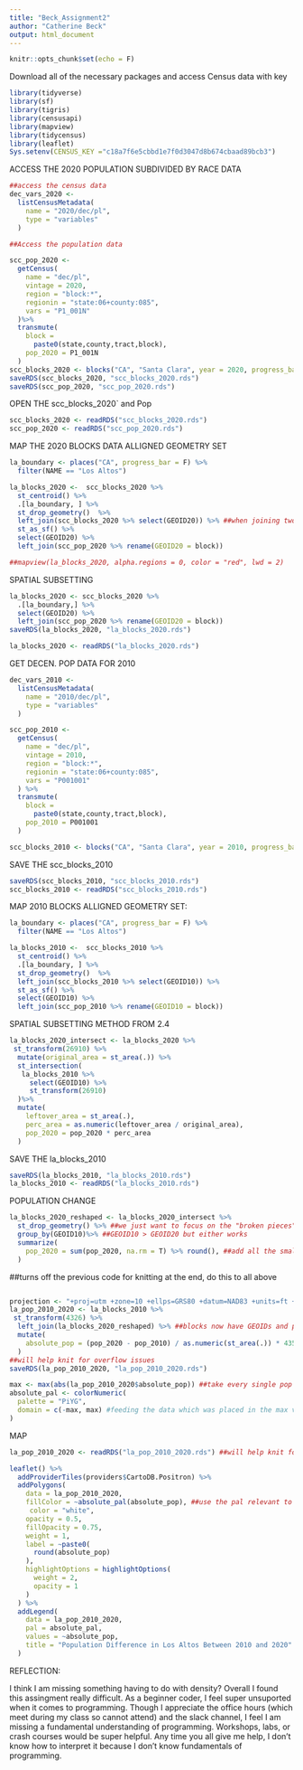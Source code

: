 ```yaml
---
title: "Beck_Assignment2"
author: "Catherine Beck"
output: html_document
---
```


```r
knitr::opts_chunk$set(echo = F)
```

Download all of the necessary packages and access Census data with key
```r
library(tidyverse)
library(sf)
library(tigris)
library(censusapi)
library(mapview)
library(tidycensus)
library(leaflet)
Sys.setenv(CENSUS_KEY ="c18a7f6e5cbbd1e7f0d3047d8b674cbaad89bcb3")
```


ACCESS THE 2020 POPULATION SUBDIVIDED BY RACE DATA
```r

##access the census data
dec_vars_2020 <-
  listCensusMetadata(
    name = "2020/dec/pl",
    type = "variables"
  )

##Access the population data 

scc_pop_2020 <-
  getCensus(
    name = "dec/pl",
    vintage = 2020,
    region = "block:*", 
    regionin = "state:06+county:085",
    vars = "P1_001N"
  )%>% 
  transmute(
    block =
      paste0(state,county,tract,block),
    pop_2020 = P1_001N
  )
scc_blocks_2020 <- blocks("CA", "Santa Clara", year = 2020, progress_bar = F)
saveRDS(scc_blocks_2020, "scc_blocks_2020.rds")
saveRDS(scc_pop_2020, "scc_pop_2020.rds")
```


OPEN THE scc_blocks_2020` and Pop
```r
scc_blocks_2020 <- readRDS("scc_blocks_2020.rds")
scc_pop_2020 <- readRDS("scc_pop_2020.rds")
```


MAP THE 2020 BLOCKS DATA ALLIGNED GEOMETRY SET 
```r
la_boundary <- places("CA", progress_bar = F) %>% 
  filter(NAME == "Los Altos")

la_blocks_2020 <-  scc_blocks_2020 %>% 
  st_centroid() %>% 
  .[la_boundary, ] %>% 
  st_drop_geometry()  %>% 
  left_join(scc_blocks_2020 %>% select(GEOID20)) %>% ##when joining two cols you need to specify what cols to join across the two datasets
  st_as_sf() %>%
  select(GEOID20) %>%
  left_join(scc_pop_2020 %>% rename(GEOID20 = block))

##mapview(la_blocks_2020, alpha.regions = 0, color = "red", lwd = 2)
```

SPATIAL SUBSETTING 
```r
la_blocks_2020 <- scc_blocks_2020 %>%
  .[la_boundary,] %>% 
  select(GEOID20) %>%
  left_join(scc_pop_2020 %>% rename(GEOID20 = block))
saveRDS(la_blocks_2020, "la_blocks_2020.rds")
```
```r
la_blocks_2020 <- readRDS("la_blocks_2020.rds")
```



GET DECEN. POP DATA FOR 2010 
```r
dec_vars_2010 <-
  listCensusMetadata(
    name = "2010/dec/pl",
    type = "variables"
  )

scc_pop_2010 <-
  getCensus(
    name = "dec/pl",
    vintage = 2010,
    region = "block:*", 
    regionin = "state:06+county:085",
    vars = "P001001"
  ) %>% 
  transmute(
    block =
      paste0(state,county,tract,block),
    pop_2010 = P001001
  )

scc_blocks_2010 <- blocks("CA", "Santa Clara", year = 2010, progress_bar = F)
```

SAVE THE scc_blocks_2010
```r
saveRDS(scc_blocks_2010, "scc_blocks_2010.rds")
scc_blocks_2010 <- readRDS("scc_blocks_2010.rds")
```


MAP 2010 BLOCKS ALLIGNED GEOMETRY SET: 

```r
la_boundary <- places("CA", progress_bar = F) %>% 
  filter(NAME == "Los Altos")

la_blocks_2010 <-  scc_blocks_2010 %>% 
  st_centroid() %>% 
  .[la_boundary, ] %>% 
  st_drop_geometry()  %>% 
  left_join(scc_blocks_2010 %>% select(GEOID10)) %>% 
  st_as_sf() %>%
  select(GEOID10) %>%
  left_join(scc_pop_2010 %>% rename(GEOID10 = block))
```

SPATIAL SUBSETTING METHOD FROM 2.4

```r
la_blocks_2020_intersect <- la_blocks_2020 %>%
 st_transform(26910) %>%
  mutate(original_area = st_area(.)) %>%
  st_intersection(
   la_blocks_2010 %>%
     select(GEOID10) %>%
     st_transform(26910)
  )%>%
  mutate(
    leftover_area = st_area(.),
    perc_area = as.numeric(leftover_area / original_area),
    pop_2020 = pop_2020 * perc_area
  )
```

SAVE THE la_blocks_2010
```r
saveRDS(la_blocks_2010, "la_blocks_2010.rds")
la_blocks_2010 <- readRDS("la_blocks_2010.rds")
```

POPULATION CHANGE 

```r
la_blocks_2020_reshaped <- la_blocks_2020_intersect %>%
  st_drop_geometry() %>% ##we just want to focus on the "broken pieces" and putting them together
  group_by(GEOID10)%>% ##GEOID10 > GEOID20 but either works
  summarize(
    pop_2020 = sum(pop_2020, na.rm = T) %>% round(), ##add all the small pop counts to a larger pop count
  )
```

##turns off the previous code for knitting at the end, do this to all above
```r

```



```r
projection <- "+proj=utm +zone=10 +ellps=GRS80 +datum=NAD83 +units=ft +no_defs"
la_pop_2010_2020 <- la_blocks_2010 %>%
 st_transform(4326) %>%
  left_join(la_blocks_2020_reshaped) %>% ##blocks now have GEOIDs and pop info. 
  mutate(
    absolute_pop = (pop_2020 - pop_2010) / as.numeric(st_area(.)) * 43560 ##pop per acre, 43560 converts from sq ft to acres
  )
##will help knit for overflow issues 
saveRDS(la_pop_2010_2020, "la_pop_2010_2020.rds")
```

```r
max <- max(abs(la_pop_2010_2020$absolute_pop)) ##take every single pop change you created and makes them all abs values and tells you what the biggest one was. 
absolute_pal <- colorNumeric(
  palette = "PiYG",
  domain = c(-max, max) #feeding the data which was placed in the max variable into the symmetrical color palette. 
)
```

MAP
```r
la_pop_2010_2020 <- readRDS("la_pop_2010_2020.rds") ##will help knit for overflow issues 

leaflet() %>% 
  addProviderTiles(providers$CartoDB.Positron) %>% 
  addPolygons(
    data = la_pop_2010_2020,
    fillColor = ~absolute_pal(absolute_pop), ##use the pal relevant to your range of colors)
     color = "white",
    opacity = 0.5,
    fillOpacity = 0.75,
    weight = 1,
    label = ~paste0(
      round(absolute_pop)
    ),
    highlightOptions = highlightOptions(
      weight = 2,
      opacity = 1
    )
  ) %>% 
  addLegend(
    data = la_pop_2010_2020,
    pal = absolute_pal,
    values = ~absolute_pop,
    title = "Population Difference in Los Altos Between 2010 and 2020"
  )
```



REFLECTION:

I think I am missing something having to do with density? Overall I found this assingment really difficult. As a beginner coder, I feel super unsuported when it comes to programming. Though I appreciate the office hours (which meet during my class so cannot attend) and the slack channel, I feel I am missing a fundamental understanding of programming. Workshops, labs, or crash courses would be super helpful. Any time you all give me help, I don't know how to interpret it because I don't know fundamentals of programming. 